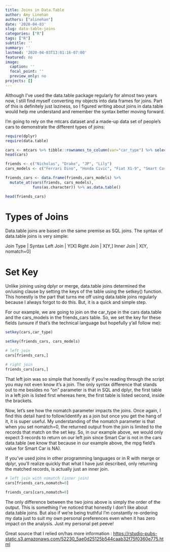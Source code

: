```yaml
---
title: Joins in Data.Table
author: Amy Linehan
authors: ["alinehan"]
date: '2020-04-03'
slug: data-table-joins
categories: ["R"]
tags: ["R"]
subtitle: ''
summary: ''
lastmod: '2020-04-03T13:01:16-07:00'
featured: no
image:
  caption: ''
  focal_point: ''
  preview_only: no
projects: []
---
```


Although I've used the data.table package regularly for almost two years now, I still find myself converting my objects into data frames for joins. Part of this is definitely just laziness, so I figured writing about joins in data.table would help me understand and remember the syntax better moving forward.

I'm going to rely on the mtcars dataset and a made-up data set of people's cars to demonstrate the different types of joins:

```r
require(dplyr)
require(data.table)

cars <- mtcars %>% tibble::rownames_to_column(var="car_type") %>% select(car_type, mpg) %>% as.data.table()
head(cars)

friends <- c("Nicholas", "Drake", "JP", "Lily")
cars_models <- c("Ferrari Dino", "Honda Civic", "Fiat X1-9", "Smart Car")

friends_cars <- data.frame(friends,cars_models) %>%
  mutate_at(vars(friends, cars_models), 
            funs(as.character)) %>% as.data.table()

head(friends_cars)

```
 

# Types of Joins

Data.table joins are based on the same premise as SQL joins. The syntax of data.table joins is very simple:


Join Type | Syntax
Left Join  | Y[X]
Right Join  | X[Y,]
Inner Join | X[Y, nomatch=0]


# Set Key

Unlike joining using dplyr or merge, data.table joins determined the on/using clause by setting the keys of the table using the setkey() function. This honestly is the part that turns me off using data.table joins regularly because I always forgot to do this. But, it is a quick and simple step.

For our example, we are going to join on the car_type in the cars data.table and the cars_models in the friends_cars table. So, we set the key for these fields (unsure if that's the technical language but hopefully y'all follow me):


```r
setkey(cars,car_type)

setkey(friends_cars, cars_models)

# left join
cars[friends_cars,]

# right join 
friends_cars[cars,]
```

That left join was so simple that honestly if you're reading through the script you may not even know it's a join. The only syntax difference that stands out to me besides no "on" parameter is that in SQL and dplyr, the first table in a left join is listed first whereas here, the first table is listed second, inside the brackets.

Now, let's see how the nomatch parameter impacts the joins. Once again, I find this detail hard to follow/identify as a join but once you get the hang of it, it is super useful. My understanding of the nomatch parameter is that when you set nomatch=0, the returned output from the join is limited to the records that match on the set key. So, in our example above, we would only expect 3 records to return on our left join since Smart Car is not in the cars data.table (we know that because in our example above, the mpg field's value for Smart Car is NA). 

If you've used joins in other programming languages or in R with merge or dplyr, you'll realize quickly that what I have just described, only returning the matched records, is actually just an inner join. 

```r
# left join with nomatch (inner join)
cars[friends_cars,nomatch=0]
 
friends_cars[cars,nomatch=0]

```


The only difference between the two joins above is simply the order of the output. This is something I've noticed that honestly I don't like about data.table joins. But also if we're being truthful I'm constantly re-ordering my data just to suit my own personal preferences even when it has zero impact on the analysis. Just my personal pet peeve! 


Great source that I relied on/has more information : <https://rstudio-pubs-static.s3.amazonaws.com/52230_5ae0d25125b544caab32f75f0360e775.html> 














